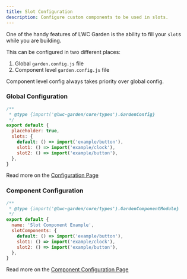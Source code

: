 ```yaml
---
title: Slot Configuration
description: Configure custom components to be used in slots.
---
```



One of the handy features of LWC Garden is the ability to fill your `slot`s while you are building.

This can be configured in two different places:

1. Global `garden.config.js` file
2. Component level `garden.config.js` file

<Aside>Component level config always takes priority over global config.</Aside>

### Global Configuration

```js
/**
 * @type {import('@lwc-garden/core/types').GardenConfig}
 */
export default {
  placeholder: true,
  slots: {
    default: () => import('example/button'),
    slot1: () => import('example/clock'),
    slot2: () => import('example/button'),
  },
}
```

Read more on the [Configuration Page](/reference/configuration#slots)

### Component Configuration

```js
/**
 * @type {import('@lwc-garden/core/types').GardenComponentModule}
 */
export default {
  name: 'Slot Component Example',
  slotComponents: {
    default: () => import('example/button'),
    slot1: () => import('example/clock'),
    slot2: () => import('example/button'),
  },
}
```

Read more on the [Component Configuration Page](/reference/component-configuration#slotcomponents)
